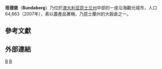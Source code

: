 {{Infobox Australian Place | type = city
| name               = 班德堡
| state              = qld
| image              = Bundaberg locator-MJC.png
| lga                = 班德堡區政府
| caption            = 
| pop                = 64,663
| pop_year = 2007年
| pop_footnotes      = <ref>{{Census 2006 AUS | id = 3045 |name = Bundaberg (QLD) (Statistical District)|quick = on|accessdate=2008-05-23}}</ref>
| poprank            = 排名第30
| est                = 1870
| area               = 95
| timezone           = [[UTC10|AEST]]
| utc                = +10
| timezone-dst       = 
| utc-dst            = 
| dist1              = 385
| location1          = [[布里斯本|布里斯本]]
| mintemp            = 12.3
| maxtemp            = 26.7
| rainfall           = 1142.6
}}

'''班德堡'''（'''Bundaberg'''）乃位於[[澳大利亚|澳大利亚]][[昆士兰州|昆士兰州]]中部的一座沿海觀光城市，人口64,663（2007年），素以農產品著稱，乃昆士蘭州的大穀倉之一。

== 參考文獻 ==
{{reflist}}

== 外部連結 ==
{{oceania-geo-stub}}

[[Category:昆士蘭州城市|B]]
[[Category:太平洋沿海城市|B]]
